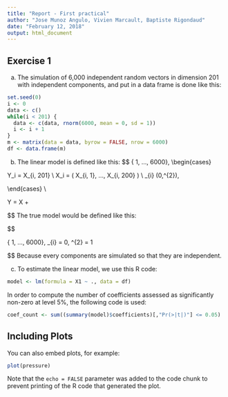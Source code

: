 ```yaml
---
title: "Report - First practical"
author: "Jose Munoz Angulo, Vivien Marcault, Baptiste Rigondaud"
date: "February 12, 2018"
output: html_document
---
```


## Exercise 1

a) The simulation of 6,000 independent random vectors in dimension 201 with independent components, and put in a data frame is done
like this:

```r
set.seed(0)
i <- 0
data <- c()
while(i < 201) {
  data <- c(data, rnorm(6000, mean = 0, sd = 1))
  i <- i + 1
}
m <- matrix(data = data, byrow = FALSE, nrow = 6000)
df <- data.frame(m)
```

b) The linear model is defined like this:
$$ 
\forall{i} \in \left\{ 1, ..., 6000\right\}, 
\begin{cases} 

  Y_i = X_{i, 201} \\
  X_i = \left ( X_{i, 1}, ..., X_{i, 200} \right ) \\
  \epsilon_{i} \sim \mathcal{N}(0,\sigma^{2})\,
  

\end{cases} \\

Y = X \beta + \epsilon

$$
The true model would be defined like this:

$$

\forall{i} \in \left\{ 1, ..., 6000\right\}, \beta_{i} = 0, \sigma^{2} = 1

$$
Because every components are simulated so that they are independent.

c) To estimate the linear model, we use this R code:

```r
model <- lm(formula = X1 ~ ., data = df)
```
In order to compute the number of coefficients assessed as significantly non-zero at level 5%, the following code is used:

```r
coef_count <- sum((summary(model)$coefficients)[,"Pr(>|t|)"] <= 0.05)
```

## Including Plots

You can also embed plots, for example:

```r
plot(pressure)
```

Note that the `echo = FALSE` parameter was added to the code chunk to prevent printing of the R code that generated the plot.
